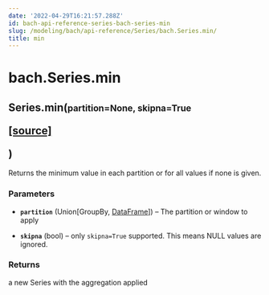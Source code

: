 ```yaml
---
date: '2022-04-29T16:21:57.288Z'
id: bach-api-reference-series-bach-series-min
slug: /modeling/bach/api-reference/Series/bach.Series.min/
title: min
---
```


# bach.Series.min

<div class="method">
<h2 class="signature-class"><span class="additional-name">Series.</span><span class="name">min(</span><small class="parameter-list"><span class="parameter" id="partition">partition=None</span>, <span class="parameter" id="skipna">skipna=True</span></small>
<span class="view-code-link">

[[source]](https://github.com/objectiv/objectiv-analytics/blob/main/bach/bach/series/series.py)

</span>
)</h2>


<div class="content">

Returns the minimum value in each partition or for all values if none is given.


### Parameters

* **`partition`** (Union[GroupBy, [DataFrame](/docs/modeling/bach/api-reference/DataFrame/bach.DataFrame/#bach.DataFrame)]) – The partition or window to apply

* **`skipna`** (bool) – only `skipna=True` supported. This means NULL values are ignored.



### Returns

a new Series with the aggregation applied



</div>

</div>
